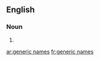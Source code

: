 ==English==

===Noun===
{{head|en|head=[[generic]] [[names]]}}

# {{plural of|generic name}}

[[ar:generic names]]
[[fr:generic names]]